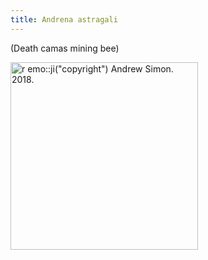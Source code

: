 ```yaml
---
title: Andrena astragali
---
```

(Death camas mining bee)

[![`r emo::ji("copyright")` Andrew Simon. 2018.](https://inaturalist-open-data.s3.amazonaws.com/photos/17828498/medium.jpeg){height=300}](https://inaturalist.ca/photos/17828498)
